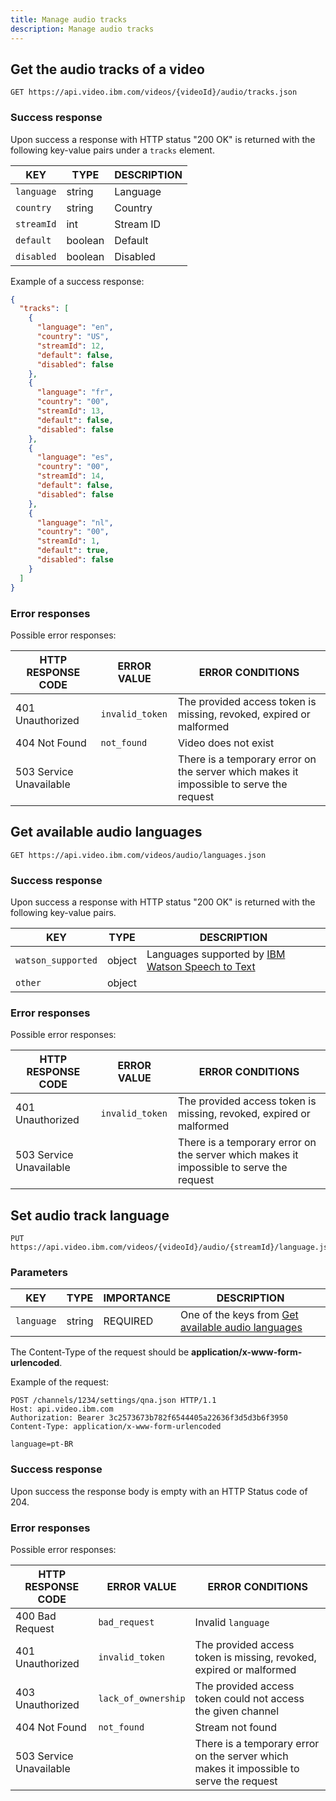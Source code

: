 ```yaml
---
title: Manage audio tracks
description: Manage audio tracks
---
```


## Get the audio tracks of a video

```
GET https://api.video.ibm.com/videos/{videoId}/audio/tracks.json
```

### Success response

Upon success a response with HTTP status "200 OK" is returned with the following key-value pairs under a `tracks` element.

| KEY        | TYPE    | DESCRIPTION |
| ---------- | ------- | ----------- |
| `language` | string  | Language    |
| `country`  | string  | Country     |
| `streamId` | int     | Stream ID   |
| `default`  | boolean | Default     |
| `disabled` | boolean | Disabled    |

Example of a success response:

```json
{
  "tracks": [
    {
      "language": "en",
      "country": "US",
      "streamId": 12,
      "default": false,
      "disabled": false
    },
    {
      "language": "fr",
      "country": "00",
      "streamId": 13,
      "default": false,
      "disabled": false
    },
    {
      "language": "es",
      "country": "00",
      "streamId": 14,
      "default": false,
      "disabled": false
    },
    {
      "language": "nl",
      "country": "00",
      "streamId": 1,
      "default": true,
      "disabled": false
    }
  ]
}
```

### Error responses

Possible error responses:

| HTTP RESPONSE CODE      | ERROR VALUE     | ERROR CONDITIONS                                                                        |
| ----------------------- | --------------- | --------------------------------------------------------------------------------------- |
| 401 Unauthorized        | `invalid_token` | The provided access token is missing, revoked, expired or malformed                     |
| 404 Not Found           | `not_found`     | Video does not exist                                                                  |
| 503 Service Unavailable |                 | There is a temporary error on the server which makes it impossible to serve the request |

## Get available audio languages

```
GET https://api.video.ibm.com/videos/audio/languages.json
```

### Success response

Upon success a response with HTTP status "200 OK" is returned with the following key-value pairs.

| KEY                | TYPE    | DESCRIPTION                                                                                             |
| ------------------ | ------- | ------------------------------------------------------------------------------------------------------- |
| `watson_supported` | object  | Languages supported by [IBM Watson Speech to Text](https://www.ibm.com/watson/services/speech-to-text/) |
| `other`            | object  |                                                                                                         |

### Error responses

Possible error responses:

| HTTP RESPONSE CODE      | ERROR VALUE     | ERROR CONDITIONS                                                                        |
| ----------------------- | --------------- | --------------------------------------------------------------------------------------- |
| 401 Unauthorized        | `invalid_token` | The provided access token is missing, revoked, expired or malformed                     |
| 503 Service Unavailable |                 | There is a temporary error on the server which makes it impossible to serve the request |

## Set audio track language

```
PUT https://api.video.ibm.com/videos/{videoId}/audio/{streamId}/language.json
```

### Parameters

| KEY        | TYPE   | IMPORTANCE | DESCRIPTION                                                                                                                            |
| ---------- | ------ | ---------- | -------------------------------------------------------------------------------------------------------------------------------------- |
| `language` | string | REQUIRED   | One of the keys from [Get available audio languages](/channel-api-video-management/manage-audio-tracks#get-available-audio-languages)  |

The Content-Type of the request should be **application/x-www-form-urlencoded**.

Example of the request:

```
POST /channels/1234/settings/qna.json HTTP/1.1
Host: api.video.ibm.com
Authorization: Bearer 3c2573673b782f6544405a22636f3d5d3b6f3950
Content-Type: application/x-www-form-urlencoded

language=pt-BR
```

### Success response

Upon success the response body is empty with an HTTP Status code of 204.

### Error responses

Possible error responses:

| HTTP RESPONSE CODE      | ERROR VALUE         | ERROR CONDITIONS                                                                        |
| ----------------------- | ------------------- | --------------------------------------------------------------------------------------- |
| 400 Bad Request         | `bad_request`       | Invalid `language`                                                                      |
| 401 Unauthorized        | `invalid_token`     | The provided access token is missing, revoked, expired or malformed                     |
| 403 Unauthorized        | `lack_of_ownership` | The provided access token could not access the given channel                            |
| 404 Not Found           | `not_found`         | Stream not found                                                                        |
| 503 Service Unavailable |                     | There is a temporary error on the server which makes it impossible to serve the request |
